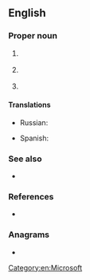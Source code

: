 {{also|STs|sts|sts.}}
==English==

===Proper noun===
{{en-proper noun}}

# {{lb|en|computing}} {{initialism of|en|{{l|en|SharePoint}} {{l|en|team|Team}} {{l|en|service|Services}}|nodot=1}} {{gloss|the first name given to {{w|Microsoft SharePoint Foundation}}.}}
# {{lb|en|computing}} {{initialism of|en|{{l|en|spring|Spring}} {{l|en|tool|Tool}} {{l|en|suite|Suite}}|nodot=1}} {{gloss|the first name given to {{w|Microsoft SharePoint Foundation}}.}}
# {{lb|en|space}} {{initialism of|en|{{l|en|space|Space}} {{l|en|transportation|Transportation}} {{l|en|system|System}}|nodot=1}} {{gloss|a [[space shuttle]] program run by [[NASA]].}}

====Translations====
{{trans-top|SharePoint Team Services}}
{{trans-mid}}
{{trans-bottom}}

{{trans-top|Space Transportation System}}
* Russian: {{t|ru|МТКК}}
{{trans-mid}}
* Spanish: {{t|es|transbordador espacial|m}}
{{trans-bottom}}

===See also===
* {{l|en|Space Shuttle}}

===References===
* {{pedia}}

===Anagrams===
* {{anagrams|en|a=sst|SST|TSS}}

[[Category:en:Microsoft]]
